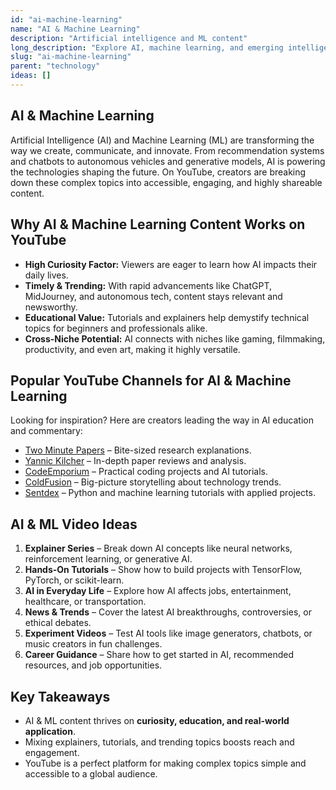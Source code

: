 ```yaml
---
id: "ai-machine-learning"
name: "AI & Machine Learning"
description: "Artificial intelligence and ML content"
long_description: "Explore AI, machine learning, and emerging intelligent technologies"
slug: "ai-machine-learning"
parent: "technology"
ideas: []
---
```


## AI & Machine Learning

Artificial Intelligence (AI) and Machine Learning (ML) are transforming the way we create, communicate, and innovate. From recommendation systems and chatbots to autonomous vehicles and generative models, AI is powering the technologies shaping the future. On YouTube, creators are breaking down these complex topics into accessible, engaging, and highly shareable content.

## Why AI & Machine Learning Content Works on YouTube

- **High Curiosity Factor:** Viewers are eager to learn how AI impacts their daily lives.  
- **Timely & Trending:** With rapid advancements like ChatGPT, MidJourney, and autonomous tech, content stays relevant and newsworthy.  
- **Educational Value:** Tutorials and explainers help demystify technical topics for beginners and professionals alike.  
- **Cross-Niche Potential:** AI connects with niches like gaming, filmmaking, productivity, and even art, making it highly versatile.  

## Popular YouTube Channels for AI & Machine Learning

Looking for inspiration? Here are creators leading the way in AI education and commentary:  
- [Two Minute Papers](https://www.youtube.com/@TwoMinutePapers) – Bite-sized research explanations.  
- [Yannic Kilcher](https://www.youtube.com/@YannicKilcher) – In-depth paper reviews and analysis.  
- [CodeEmporium](https://www.youtube.com/@CodeEmporium) – Practical coding projects and AI tutorials.  
- [ColdFusion](https://www.youtube.com/@ColdFusion) – Big-picture storytelling about technology trends.  
- [Sentdex](https://www.youtube.com/@sentdex) – Python and machine learning tutorials with applied projects.  

## AI & ML Video Ideas

1. **Explainer Series** – Break down AI concepts like neural networks, reinforcement learning, or generative AI.  
2. **Hands-On Tutorials** – Show how to build projects with TensorFlow, PyTorch, or scikit-learn.  
3. **AI in Everyday Life** – Explore how AI affects jobs, entertainment, healthcare, or transportation.  
4. **News & Trends** – Cover the latest AI breakthroughs, controversies, or ethical debates.  
5. **Experiment Videos** – Test AI tools like image generators, chatbots, or music creators in fun challenges.  
6. **Career Guidance** – Share how to get started in AI, recommended resources, and job opportunities.  

## Key Takeaways

- AI & ML content thrives on **curiosity, education, and real-world application**.  
- Mixing explainers, tutorials, and trending topics boosts reach and engagement.  
- YouTube is a perfect platform for making complex topics simple and accessible to a global audience.  